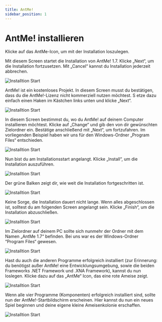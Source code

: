 ```yaml
---
title: AntMe!
sidebar_position: 1
---
```


# AntMe! installieren

Klicke auf das AntMe-Icon, um mit der Installation loszulegen. 

Mit diesem Screen startet die Installation von AntMe! 1.7. Klicke „Next“, um die Installation fortzusetzen. Mit „Cancel“ kannst du Installation jederzeit abbrechen.

![Installtion Start](/img/tutorials/InstallationAntMe/Install_1.png)

AntMe! ist ein kostenloses Projekt. In diesem Screen musst du bestätigen, dass du die AntMe!-Lizenz nicht kommerziell nutzen möchtest. S
etze dazu einfach einen Haken im Kästchen links unten und klicke „Next“.

![Installtion Start](/img/tutorials/InstallationAntMe/Install_2.png)

In diesem Screen bestimmst du, wo du AntMe! auf deinem Computer installieren möchtest. Klicke auf „Change“ und gib den von dir gewünschten Zielordner ein. 
Bestätige anschließend mit „Next“, um fortzufahren. Im vorliegenden Beispiel haben wir uns für den Windows-Ordner „Program Files“ entschieden.

![Installtion Start](/img/tutorials/InstallationAntMe/Install_3.png)

Nun bist du am Installationsstart angelangt. Klicke „Install“, um die Installation auszuführen. 

![Installtion Start](/img/tutorials/InstallationAntMe/Install_4.png)

Der grüne Balken zeigt dir, wie weit die Installation fortgeschritten ist.

![Installtion Start](/img/tutorials/InstallationAntMe/Install_5.png)

Keine Sorge, die Installation dauert nicht lange. Wenn alles abgeschlossen ist, solltest du am folgenden Screen angelangt sein. Klicke „Finish“, um die Installation abzuschließen.

![Installtion Start](/img/tutorials/InstallationAntMe/Install_6.png)

Im Zielordner auf deinem PC sollte sich nunmehr der Ordner mit dem Namen „AntMe 1.7“ befinden. Bei uns war es der Windows-Ordner “Program Files“ gewesen.

![Installtion Start](/img/tutorials/InstallationAntMe/Install_7.png)

Hast du auch die anderen Programme erfolgreich installiert (zur Erinnerung: du benötigst außer AntMe! eine Entwicklungsumgebung, sowie die beiden Frameworks .NET Framework und .XNA Framework), kannst du nun loslegen. Klicke dazu auf das „AntMe“ Icon, das eine rote Ameise zeigt.

![Installtion Start](/img/tutorials/InstallationAntMe/Install_8.png)

Wenn alle vier Programme (Komponenten) erfolgreich installiert sind, sollte nun der AntMe!-Startbildschirm erscheinen. Hier kannst du nun ein neues Spiel beginnen und deine eigene kleine Ameisenkolonie erschaffen.

![Installtion Start](/img/tutorials/InstallationAntMe/Install_9.png)
